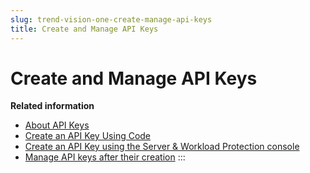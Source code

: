 ```yaml
---
slug: trend-vision-one-create-manage-api-keys
title: Create and Manage API Keys
---
```

# Create and Manage API Keys

**Related information**

- [About API Keys](api-keys-server-workload.mdx)
- [Create an API Key Using Code](create-api-key-using-code.mdx)
- [Create an API Key using the Server & Workload Protection console](create-api-key-using-console.mdx)
- [Manage API keys after their creation](api-keys-after-create.mdx)
:::
